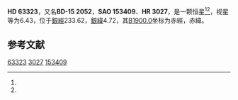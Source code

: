 {{Starbox begin
| name = HD 63323
}}
{{Starbox observe
| epoch = [[J2000.0|J2000.0]]
| constell = {{星座名待查}}<ref name=SIMBAD>{{cite web
 | url=http://simbad.u-strasbg.fr/simbad/sim-id?Ident=HR+3027
 | title=Pulsating variable Star
 | publisher=Centre de Données astronomiques de Strasbourg
 | work=SIMBAD
 | accessdate=2012-07-13
 | archive-date=2016-03-15
 | archive-url=https://web.archive.org/web/20160315124802/http://simbad.u-strasbg.fr/simbad/sim-id?Ident=HR+3027
 | dead-url=no
 }}</ref><ref name=DATA>{{cite web
 | url=http://vizier.u-strasbg.fr/viz-bin/VizieR-5?-out.add=.&-source=5050&-corr=PK=HR&-out.max=9999&HR=3027
 | title=VizieR Detailed Page
 | accessdate=2012-07-13
 | archive-date=2016-03-05
 | archive-url=https://web.archive.org/web/20160305002452/http://vizier.u-strasbg.fr/viz-bin/VizieR-5?-out.add=.&-source=5050&-corr=PK=HR&-out.max=9999&HR=3027
 | dead-url=no
 }}</ref>
| 星官 = 
| ra = {{RA|7|47|45.2}}<ref name=SIMBAD /><ref name=DATA />
| dec = {{DEC|-16|0|52}}<ref name=SIMBAD /><ref name=DATA />
| appmag_v = 6.43<ref name=SIMBAD /><ref name=DATA />
}}
{{Starbox character
| class = M2II-III<ref name=SIMBAD /><ref name=DATA />
| b-v = 1.7<ref name=SIMBAD /><ref name=DATA />
| u-b = 1.97<ref name=SIMBAD /><ref name=DATA />
| r-i = <ref name=SIMBAD /><ref name=DATA />
| variable = 
}}
{{Starbox astrometry
| radial_v = 1.97
| prop_mo_ra = 14
| parallax = 
| p_error = 
}}
{{Starbox catalog
| names =BD-15 2052，[[SAO星表|SAO]] 153409，[[HD星表|HD]] 63323，[[HR星表|HR]] 3027}}
{{Starbox reference |Simbad=HR+3027}}
{{Starbox end}}

'''HD 63323'''，又名'''BD-15 2052'''，'''SAO 153409'''、'''HR 3027'''，是一颗恒星<ref name=SIMBAD /><ref name=DATA />，视星等为6.43，位于[[銀道座標系|銀經]]233.62，[[銀道座標系|銀緯]]4.72，其[[B1900.0|B1900.0]]坐标为赤經{{RA|7|43|12}}，赤緯{{DEC|-15|4.72|2}}。

== 参考文献 ==
{{reflist}}

{{star-stub}}

[[Category:HD和HDE天體|63323]]
[[Category:HR天體|3027]]
[[Category:SAO天體|153409]]
